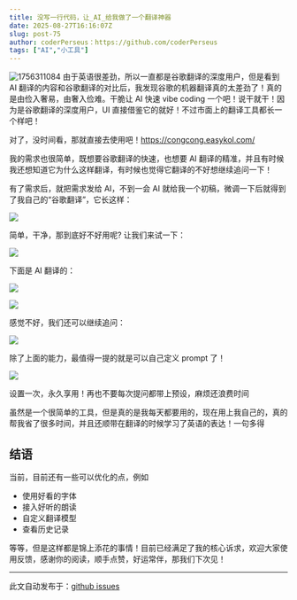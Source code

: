 ```yaml
---
title: 没写一行代码，让_AI_给我做了一个翻译神器
date: 2025-08-27T16:16:07Z
slug: post-75
author: coderPerseus：https://github.com/coderPerseus
tags: ["AI","小工具"]
---
```


![1756311084](https://blog-1304565468.cos.ap-shanghai.myqcloud.com/typora/1756311084.png)
由于英语很差劲，所以一直都是谷歌翻译的深度用户，但是看到 AI 翻译的内容和谷歌翻译的对比后，我发现谷歌的机器翻译真的太差劲了！真的是由俭入奢易，由奢入俭难。干脆让 AI 快速 vibe coding 一个吧！说干就干！因为是谷歌翻译的深度用户，UI 直接借鉴它的就好！不过市面上的翻译工具都长一个样吧！

对了，没时间看，那就直接去使用吧！https://congcong.easykol.com/

我的需求也很简单，既想要谷歌翻译的快速，也想要 AI 翻译的精准，并且有时候我还想知道它为什么这样翻译，有时候也觉得它翻译的不好想继续追问一下！

有了需求后，就把需求发给 AI，不到一会 AI 就给我一个初稿，微调一下后就得到了我自己的“谷歌翻译”，它长这样：

![](https://blog-1304565468.cos.ap-shanghai.myqcloud.com/typora/1756309484735-57448504-4d8e-43a5-871b-c36d6954d86b.png)

简单，干净，那到底好不好用呢? 让我们来试一下：

![](https://blog-1304565468.cos.ap-shanghai.myqcloud.com/typora/1756310016903-6e855154-1e5d-4c5e-8db9-8ab9704dce83.png)

下面是 AI 翻译的：

![](https://blog-1304565468.cos.ap-shanghai.myqcloud.com/typora/1756310048242-fc92ba26-c342-4722-a138-bf0074a65119.png)

![](https://blog-1304565468.cos.ap-shanghai.myqcloud.com/typora/1756310086913-34cfe988-e84a-47ec-a17d-5e17ee8260f7.png)

感觉不好，我们还可以继续追问：

![](https://blog-1304565468.cos.ap-shanghai.myqcloud.com/typora/1756310347428-e8060d63-a24e-49fd-8356-8bc030d1880d.png)

除了上面的能力，最值得一提的就是可以自己定义 prompt 了！

![](https://blog-1304565468.cos.ap-shanghai.myqcloud.com/typora/1756310387372-cbbb4d2d-7460-40af-8dc0-546528366c0a.png)

设置一次，永久享用！再也不要每次提问都带上预设，麻烦还浪费时间

虽然是一个很简单的工具，但是真的是我每天都要用的，现在用上我自己的，真的帮我省了很多时间，并且还顺带在翻译的时候学习了英语的表达！一句多得

## 结语

当前，目前还有一些可以优化的点，例如

+ 使用好看的字体
+ 接入好听的朗读
+ 自定义翻译模型
+ 查看历史记录

等等，但是这样都是锦上添花的事情！目前已经满足了我的核心诉求，欢迎大家使用反馈，感谢你的阅读，顺手点赞，好运常伴，那我们下次见！



---
此文自动发布于：<a href="https://github.com/coderPerseus/blog/issues/75" target="_blank">github issues</a>
